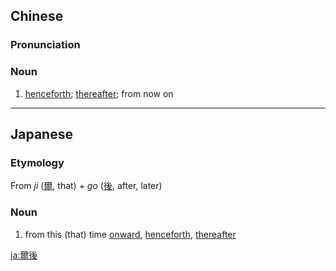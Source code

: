 ==Chinese==
{{zh-forms|s=尔后}}

===Pronunciation===
{{zh-pron
|m=ěrhòu
|c=ji5 hau6
|cat=n
}}

===Noun===
{{zh-noun}}

# {{lb|zh|literary}} [[henceforth]]; [[thereafter]]; from now on

----

==Japanese==

===Etymology===
{{ja-kanjitab|じ|ご|yomi=on}}

From ''ji'' ([[爾]], that) + ''go'' ([[後]], after, later)

===Noun===
{{ja-noun|じご}}

# from this (that) time [[onward]], [[henceforth]], [[thereafter]]

[[ja:爾後]]